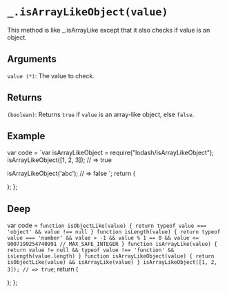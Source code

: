 # `_.isArrayLikeObject(value)`

This method is like _.isArrayLike except that it also checks if value is an object.

## Arguments

`value (*)`: The value to check.

## Returns

`(boolean)`: Returns `true` if `value` is an array-like object, else `false`.

## Example


  var code = `var isArrayLikeObject = require("lodash/isArrayLikeObject");
isArrayLikeObject([1, 2, 3]);
// => true

isArrayLikeObject('abc');
// => false
`;
  return (
    <div>
      <Embed source={code} />
    </div>
  );
};

<Demo />

## Deep

  var code = `
function isObjectLike(value) {
  return typeof value === 'object' && value !== null
}
function isLength(value) {
  return typeof value === 'number' &&
    value > -1 && value % 1 == 0 && value <= 9007199254740991 // MAX_SAFE_INTEGER
}
function isArrayLike(value) {
  return value != null && typeof value !== 'function' && isLength(value.length)
}
function isArrayLikeObject(value) {
  return isObjectLike(value) && isArrayLike(value)
}
isArrayLikeObject([1, 2, 3]);
// => true
`;
return (
<div>
<Embed source={code} />
</div>
);
};

<DeepDemo />
